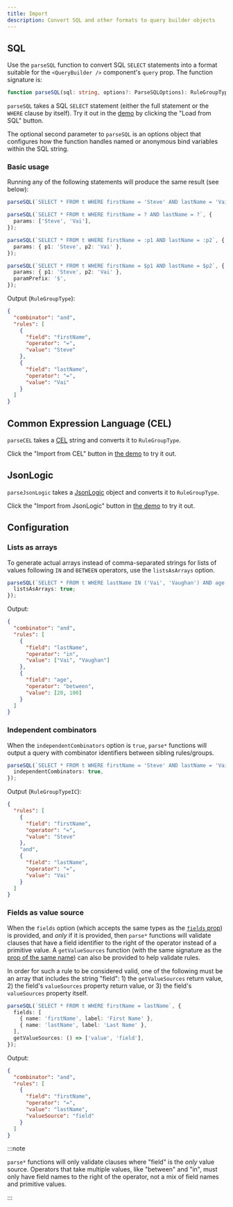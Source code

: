 ```yaml
---
title: Import
description: Convert SQL and other formats to query builder objects
---
```



<TypeScriptAdmonition />

## SQL

Use the `parseSQL` function to convert SQL `SELECT` statements into a format suitable for the `<QueryBuilder />` component's `query` prop. The function signature is:

```ts
function parseSQL(sql: string, options?: ParseSQLOptions): RuleGroupTypeAny;
```

`parseSQL` takes a SQL `SELECT` statement (either the full statement or the `WHERE` clause by itself). Try it out in the [demo](/react-querybuilder) by clicking the "Load from SQL" button.

The optional second parameter to `parseSQL` is an options object that configures how the function handles named or anonymous bind variables within the SQL string.

### Basic usage

Running any of the following statements will produce the same result (see below):

```ts
parseSQL(`SELECT * FROM t WHERE firstName = 'Steve' AND lastName = 'Vai'`);

parseSQL(`SELECT * FROM t WHERE firstName = ? AND lastName = ?`, {
  params: ['Steve', 'Vai'],
});

parseSQL(`SELECT * FROM t WHERE firstName = :p1 AND lastName = :p2`, {
  params: { p1: 'Steve', p2: 'Vai' },
});

parseSQL(`SELECT * FROM t WHERE firstName = $p1 AND lastName = $p2`, {
  params: { p1: 'Steve', p2: 'Vai' },
  paramPrefix: '$',
});
```

Output (`RuleGroupType`):

```json
{
  "combinator": "and",
  "rules": [
    {
      "field": "firstName",
      "operator": "=",
      "value": "Steve"
    },
    {
      "field": "lastName",
      "operator": "=",
      "value": "Vai"
    }
  ]
}
```

## Common Expression Language (CEL)

`parseCEL` takes a [CEL](https://github.com/google/cel-spec) string and converts it to `RuleGroupType`.

Click the "Import from CEL" button in [the demo](/react-querybuilder) to try it out.

## JsonLogic

`parseJsonLogic` takes a [JsonLogic](https://jsonlogic.com/) object and converts it to `RuleGroupType`.

Click the "Import from JsonLogic" button in [the demo](/react-querybuilder) to try it out.

## Configuration

### Lists as arrays

To generate actual arrays instead of comma-separated strings for lists of values following `IN` and `BETWEEN` operators, use the `listsAsArrays` option.

```ts
parseSQL(`SELECT * FROM t WHERE lastName IN ('Vai', 'Vaughan') AND age BETWEEN 20 AND 100`, {
  listsAsArrays: true;
});
```

Output:

```json
{
  "combinator": "and",
  "rules": [
    {
      "field": "lastName",
      "operator": "in",
      "value": ["Vai", "Vaughan"]
    },
    {
      "field": "age",
      "operator": "between",
      "value": [20, 100]
    }
  ]
}
```

### Independent combinators

When the `independentCombinators` option is `true`, `parse*` functions will output a query with combinator identifiers between sibling rules/groups.

```ts
parseSQL(`SELECT * FROM t WHERE firstName = 'Steve' AND lastName = 'Vai'`, {
  independentCombinators: true,
});
```

Output (`RuleGroupTypeIC`):

```json
{
  "rules": [
    {
      "field": "firstName",
      "operator": "=",
      "value": "Steve"
    },
    "and",
    {
      "field": "lastName",
      "operator": "=",
      "value": "Vai"
    }
  ]
}
```

### Fields as value source

When the `fields` option (which accepts the same types as the [`fields` prop](./querybuilder#fields)) is provided, and _only_ if it is provided, then `parse*` functions will validate clauses that have a field identifier to the right of the operator instead of a primitive value. A `getValueSources` function (with the same signature as the [prop of the same name](./querybuilder#getvaluesources)) can also be provided to help validate rules.

In order for such a rule to be considered valid, one of the following must be an array that includes the string "field": 1) the `getValueSources` return value, 2) the field's `valueSources` property return value, or 3) the field's `valueSources` property itself.

```ts
parseSQL(`SELECT * FROM t WHERE firstName = lastName`, {
  fields: [
    { name: 'firstName', label: 'First Name' },
    { name: 'lastName', label: 'Last Name' },
  ],
  getValueSources: () => ['value', 'field'],
});
```

Output:

```json
{
  "combinator": "and",
  "rules": [
    {
      "field": "firstName",
      "operator": "=",
      "value": "lastName",
      "valueSource": "field"
    }
  ]
}
```

:::note

`parse*` functions will only validate clauses where "field" is the _only_ value source. Operators that take multiple values, like "between" and "in", must only have field names to the right of the operator, not a mix of field names and primitive values.

:::
